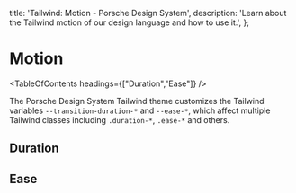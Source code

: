 
  title: 'Tailwind: Motion - Porsche Design System',
  description: 'Learn about the Tailwind motion of our design language and how to use it.',
};

# Motion

<TableOfContents headings={["Duration","Ease"]} />

The Porsche Design System Tailwind theme customizes the Tailwind variables `--transition-duration-*` and `--ease-*`,
which affect multiple Tailwind classes including `.duration-*`, `.ease-*` and others.

## Duration

<ComponentStory story={motionStoryDuration} />

## Ease

<ComponentStory story={motionStoryEase} />
